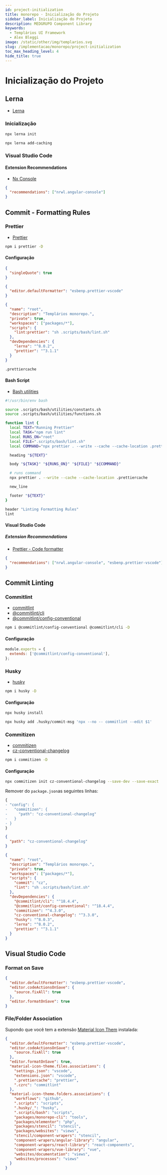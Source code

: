 ```yaml
---
id: project-initialization
title: monorepo · Inicialização do Projeto
sidebar_label: Inicialização do Projeto
description: MEDGRUPO Component Library
keywords:
  - Templários UI Framework
  - Alex Bleggi
image: /static/other/img/templarios.svg
slug: /implementacao/monorepo/project-initialization
toc_max_heading_level: 4
hide_title: true
---
```


# Inicialização do Projeto

## Lerna

- [Lerna](https://lerna.js.org/)

### Inicialização

```bash showLineNumbers
npx lerna init
```

```bash showLineNumbers
npx lerna add-caching
```

### Visual Studio Code

#### Extension Recommendations

- [Nx Console](https://marketplace.visualstudio.com/items?itemName=nrwl.angular-console)

```json title=".vscode/extensions.json" showLineNumbers
{
  "recommendations": ["nrwl.angular-console"]
}
```

## Commit - Formatting Rules

### Prettier

- [Prettier](https://prettier.io/)

```bash showLineNumbers
npm i prettier -D
```

#### Configuração

```json title=".prettierrc" showLineNumbers
{
  "singleQuote": true
}
```

```json title=".vscode/settings.json" showLineNumbers
{
  "editor.defaultFormatter": "esbenp.prettier-vscode"
}
```

```json {7} title="package.json" showLineNumbers
{
  "name": "root",
  "description": "Templários monorepo.",
  "private": true,
  "workspaces": ["packages/*"],
  "scripts": {
    "lint:prettier": "sh .scripts/bash/lint.sh"
  },
  "devDependencies": {
    "lerna": "^8.0.2",
    "prettier": "^3.1.1"
  }
}
```

```txt title=".gitignore" showLineNumbers
.prettiercache
```

#### Bash Script

- [Bash utilities](#)

```sh title=".scripts/bash/lint.sh" showLineNumbers
#!/usr/bin/env bash

source .scripts/bash/utilities/constants.sh
source .scripts/bash/utilities/functions.sh

function lint {
  local TEXT="Running Prettier"
  local TASK="npm run lint"
  local RUNS_ON="root"
  local FILE=".scripts/bash/lint.sh"
  local COMMAND="npx prettier . --write --cache --cache-location .prettiercache"

  heading "${TEXT}"

  body "${TASK}" "${RUNS_ON}" "${FILE}" "${COMMAND}"

  # runs command
  npx prettier . --write --cache --cache-location .prettiercache

  new_line

  footer "${TEXT}"
}

header "Linting Formatting Rules"
lint
```

#### Visual Studio Code

##### Extension Recommendations

- [Prettier - Code formatter](https://marketplace.visualstudio.com/items?itemName=esbenp.prettier-vscode)

```json title=".vscode/extensions.json" showLineNumbers
{
  "recommendations": ["nrwl.angular-console", "esbenp.prettier-vscode"]
}
```

## Commit Linting

### Commitlint

- [commitlint](https://commitlint.js.org)
- [@commitlint/cli](https://www.npmjs.com/package/@commitlint/cli)
- [@commitlint/config-conventional](https://www.npmjs.com/package/@commitlint/config-conventional)

```bash title=".vscode/extensions.json" showLineNumbers
npm i @commitlint/config-conventional @commitlint/cli -D
```

#### Configuração

```js title=".commitlintrc.js" showLineNumbers
module.exports = {
  extends: ['@commitlint/config-conventional'],
};
```

### Husky

- [husky](https://typicode.github.io/husky/)

```bash showLineNumbers
npm i husky -D
```

#### Configuração

```bash showLineNumbers
npx husky install
```

```bash showLineNumbers
npx husky add .husky/commit-msg 'npx --no -- commitlint --edit $1'
```

### Commitizen

- [commitizen](https://commitizen-tools.github.io/commitizen/)
- [cz-conventional-changelog](https://www.npmjs.com/package/cz-conventional-changelog)

```bash showLineNumbers
npm i commitizen -D
```

#### Configuração

```bash showLineNumbers
npx commitizen init cz-conventional-changelog --save-dev --save-exact
```

Remover do `package.json`as seguintes linhas:

```diff title="package.json" showLineNumbers
{
- "config": {
-   "commitizen": {
-     "path": "cz-conventional-changelog"
-   }
- }
}
```

```json title=".czrc" showLineNumbers
{
  "path": "cz-conventional-changelog"
}
```

```json {7} title="package.json" showLineNumbers
{
  "name": "root",
  "description": "Templários monorepo.",
  "private": true,
  "workspaces": ["packages/*"],
  "scripts": {
    "commit": "cz",
    "lint": "sh .scripts/bash/lint.sh"
  },
  "devDependencies": {
    "@commitlint/cli": "^18.4.4",
    "@commitlint/config-conventional": "^18.4.4",
    "commitizen": "^4.3.0",
    "cz-conventional-changelog": "^3.3.0",
    "husky": "^8.0.3",
    "lerna": "^8.0.2",
    "prettier": "^3.1.1"
  }
}
```

## Visual Studio Code

### Format on Save

```json {3-6} title=".vscode/settings.json" showLineNumbers
{
  "editor.defaultFormatter": "esbenp.prettier-vscode",
  "editor.codeActionsOnSave": {
    "source.fixAll": true
  },
  "editor.formatOnSave": true
}
```

### File/Folder Association

Supondo que você tem a extensão [Material Icon Them](https://marketplace.visualstudio.com/items?itemName=PKief.material-icon-theme) instalada:

```json {7-28} title=".vscode/settings.json" showLineNumbers
{
  "editor.defaultFormatter": "esbenp.prettier-vscode",
  "editor.codeActionsOnSave": {
    "source.fixAll": true
  },
  "editor.formatOnSave": true,
  "material-icon-theme.files.associations": {
    "settings.json": "vscode",
    "extensions.json": "vscode",
    ".prettiercache": "prettier",
    ".czrc": "commitlint"
  },
  "material-icon-theme.folders.associations": {
    "workflows": "github",
    ".scripts": "scripts",
    ".husky/_": "husky",
    ".scripts/bash": "scripts",
    "packages/monorepo-cli": "tools",
    "packages/elementor": "php",
    "packages/stencil": "stencil",
    "packages/websites": "views",
    "stencil/component-wrapers": "stencil",
    "component-wrapers/angular-library": "angular",
    "component-wrapers/react-library": "react-components",
    "component-wrapers/vue-library": "vue",
    "websites/documentation": "views",
    "websites/processos": "views"
  }
}
```
